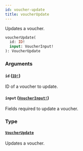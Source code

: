 ```yaml
---
id: voucher-update
title: voucherUpdate
---
```


Updates a voucher.

```graphql
voucherUpdate(
  id: ID!
  input: VoucherInput!
): VoucherUpdate

```

### Arguments

#### `id` ([`ID!`](/developer/api-reference/scalars/id.mdx))

ID of a voucher to update.

#### `input` ([`VoucherInput!`](/developer/api-reference/inputs/voucher-input.mdx))

Fields required to update a voucher.

### Type

#### [`VoucherUpdate`](/developer/api-reference/objects/voucher-update.mdx)

Updates a voucher.

